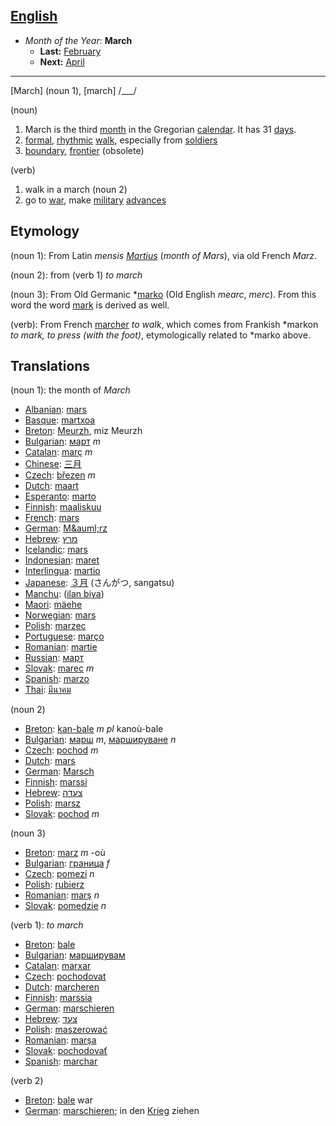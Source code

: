 == [[English]] ==
*''Month of the Year:'' '''March'''
**'''Last:''' [[February]]
**'''Next:''' [[April]]
----
[March] (noun 1), [march] /___/

(noun)

#March is the third [[month]] in the Gregorian [[calendar]]. It has 31 [[day]]s.
#[[formal]], [[rhythmic]] [[walk]], especially from [[soldier]]s
#[[boundary]], [[frontier]] (obsolete)

(verb)

#walk in a march (noun 2)
#go to [[war]], make [[military]] [[advance]]s

==Etymology==
(noun 1): From Latin ''mensis [[Martius]]'' (''month of Mars''), via old French ''Marz''.

(noun 2): from (verb 1) ''to march''

(noun 3): From Old Germanic *[[marko]] (Old English ''mearc'', ''merc''). From this word the word [[mark]] is derived as well.

(verb): From French [[marcher]] ''to walk'', which comes from Frankish *markon ''to mark, to press (with the foot)'', etymologically related to *marko above.

==Translations==
(noun 1): the month of ''March''
*[[Albanian]]: [[mars]]
*[[Basque]]: [[martxoa]]
*[[Breton]]: [[Meurzh]], miz Meurzh
*[[Bulgarian]]: [[март]] ''m''
*[[Catalan]]: [[març]] ''m''
*[[Chinese]]: [[三月]]
*[[Czech]]: [[březen]] ''m''
*[[Dutch]]: [[maart]]
*[[Esperanto]]: [[marto]]
*[[Finnish]]: [[maaliskuu]]
*[[French]]: [[mars]]
*[[German]]: [[M&auml;rz]]
*[[Hebrew]]: [[מרץ]]
*[[Icelandic]]: [[mars]]
*[[Indonesian]]: [[maret]]
*[[Interlingua]]: [[martio]]
*[[Japanese]]: [[３月]] (さんがつ, sangatsu)
*[[Manchu]]: ([[ilan biya]])
*[[Maori]]: [[mäehe]]
*[[Norwegian]]: [[mars]]
*[[Polish]]: [[marzec]]
*[[Portuguese]]: [[março]]
*[[Romanian]]: [[martie]]
*[[Russian]]: [[март]]
*[[Slovak]]: [[marec]] ''m''
*[[Spanish]]: [[marzo]]
*[[Thai]]: [[มีนาคม]]

(noun 2)
*[[Breton]]: [[kan-bale]] ''m pl'' kanoù-bale
*[[Bulgarian]]: [[марш]] ''m'', [[маршируване]] ''n''
*[[Czech]]: [[pochod]] ''m''
*[[Dutch]]: [[mars]]
*[[German]]: [[Marsch]]
*[[Finnish]]: [[marssi]]
*[[Hebrew]]: [[צעדה]]
*[[Polish]]: [[marsz]]
*[[Slovak]]: [[pochod]] ''m''

(noun 3)
*[[Breton]]: [[marz]] ''m'' -où
*[[Bulgarian]]: [[граница]] ''f''
*[[Czech]]: [[pomezí]] ''n''
*[[Polish]]: [[rubierz]]
*[[Romanian]]: [[marş]] ''n''
*[[Slovak]]: [[pomedzie]] ''n''


(verb 1): ''to march''
*[[Breton]]: [[bale]]
*[[Bulgarian]]: [[марширувам]]
*[[Catalan]]: [[marxar]]
*[[Czech]]: [[pochodovat]]
*[[Dutch]]: [[marcheren]]
*[[Finnish]]: [[marssia]]
*[[German]]: [[marschieren]]
*[[Hebrew]]: [[צעד]]
*[[Polish]]: [[maszerować]]
*[[Romanian]]: [[marşa]]
*[[Slovak]]: [[pochodovať]]
*[[Spanish]]: [[marchar]]

(verb 2)
*[[Breton]]: [[bale]] war
*[[German]]: [[marschieren]]; in den [[Krieg]] ziehen
